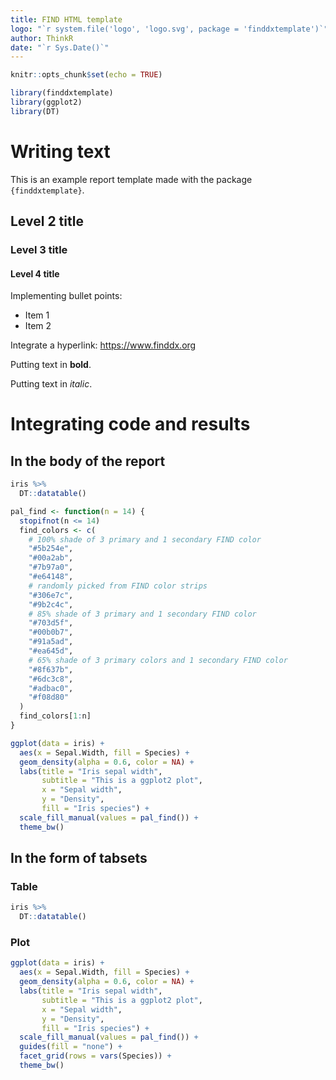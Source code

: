 ```yaml
---
title: FIND HTML template
logo: "`r system.file('logo', 'logo.svg', package = 'finddxtemplate')`"
author: ThinkR
date: "`r Sys.Date()`"
---
```


```r
knitr::opts_chunk$set(echo = TRUE)
```

```r
library(finddxtemplate)
library(ggplot2)
library(DT)
```

# Writing text

This is an example report template made with the package `{finddxtemplate}`.

## Level 2 title

### Level 3 title

#### Level 4 title

Implementing bullet points: 

+ Item 1
+ Item 2

Integrate a hyperlink: <https://www.finddx.org>

Putting text in **bold**. 

Putting text in _italic_.

# Integrating code and results

## In the body of the report

```r
iris %>% 
  DT::datatable()
```

```r
pal_find <- function(n = 14) {
  stopifnot(n <= 14)
  find_colors <- c(
    # 100% shade of 3 primary and 1 secondary FIND color
    "#5b254e",
    "#00a2ab",
    "#7b97a0",
    "#e64148",
    # randomly picked from FIND color strips
    "#306e7c",
    "#9b2c4c",
    # 85% shade of 3 primary and 1 secondary FIND color
    "#703d5f",
    "#00b0b7",
    "#91a5ad",
    "#ea645d",
    # 65% shade of 3 primary colors and 1 secondary FIND color
    "#8f637b",
    "#6dc3c8",
    "#adbac0",
    "#f08d80"
  )
  find_colors[1:n]
}
```

```r
ggplot(data = iris) +
  aes(x = Sepal.Width, fill = Species) +
  geom_density(alpha = 0.6, color = NA) +
  labs(title = "Iris sepal width",
       subtitle = "This is a ggplot2 plot",
       x = "Sepal width",
       y = "Density",
       fill = "Iris species") +
  scale_fill_manual(values = pal_find()) +
  theme_bw()
```

## In the form of tabsets {.tabset}

### Table

```r
iris %>% 
  DT::datatable()
```

### Plot

```r
ggplot(data = iris) +
  aes(x = Sepal.Width, fill = Species) +
  geom_density(alpha = 0.6, color = NA) +
  labs(title = "Iris sepal width",
       subtitle = "This is a ggplot2 plot",
       x = "Sepal width",
       y = "Density",
       fill = "Iris species") +
  scale_fill_manual(values = pal_find()) +
  guides(fill = "none") +
  facet_grid(rows = vars(Species)) +
  theme_bw()
```

